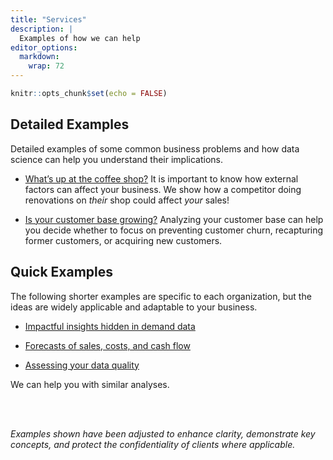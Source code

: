 ```yaml
---
title: "Services"
description: |
  Examples of how we can help
editor_options: 
  markdown: 
    wrap: 72
---
```


```r
knitr::opts_chunk$set(echo = FALSE)
```

## Detailed Examples

Detailed examples of some common business problems and how data science can help you understand their implications.

-   [What's up at the coffee shop?](renovations.html) It is important to know how external factors can affect your business. We show how a competitor doing renovations on *their* shop could affect
    *your* sales!  

-   [Is your customer base growing?](donorbase.html) Analyzing your customer base can help you decide whether to focus on preventing customer churn, recapturing former customers, or acquiring new customers.

## Quick Examples

The following shorter examples are specific to each organization, but the ideas
are widely applicable and adaptable to your business.

-   [Impactful insights hidden in demand data](ofb.html)

-   [Forecasts of sales, costs, and cash flow](forecasting.html)

-   [Assessing your data quality](dq.html)


We can help you with similar analyses.

<br>
<br>

_Examples shown have been adjusted to enhance clarity, demonstrate key concepts, and protect the confidentiality of clients where applicable._